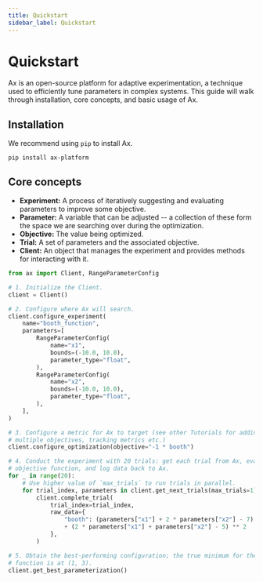 ```yaml
---
title: Quickstart
sidebar_label: Quickstart
---
```



<LinkButtons
  githubUrl="https://github.com/facebook/ax/blob/main/tutorials/quickstart/quickstart.ipynb"
  colabUrl="https://colab.research.google.com/github/facebook/ax/blob/main/tutorials/quickstart/quickstart.ipynb"
/>

# Quickstart

Ax is an open-source platform for adaptive experimentation, a technique used to
efficiently tune parameters in complex systems. This guide will walk through
installation, core concepts, and basic usage of Ax.

## Installation

We recommend using `pip` to install Ax.

```shell
pip install ax-platform
```

## Core concepts

- **Experiment:** A process of iteratively suggesting and evaluating parameters to
  improve some objective.
- **Parameter:** A variable that can be adjusted -- a collection of these form the space
  we are searching over during the optimization.
- **Objective:** The value being optimized.
- **Trial:** A set of parameters and the associated objective.
- **Client:** An object that manages the experiment and provides methods for interacting
  with it.

```python
from ax import Client, RangeParameterConfig

# 1. Initialize the Client.
client = Client()

# 2. Configure where Ax will search.
client.configure_experiment(
    name="booth_function",
    parameters=[
        RangeParameterConfig(
            name="x1",
            bounds=(-10.0, 10.0),
            parameter_type="float",
        ),
        RangeParameterConfig(
            name="x2",
            bounds=(-10.0, 10.0),
            parameter_type="float",
        ),
    ],
)

# 3. Configure a metric for Ax to target (see other Tutorials for adding constraints,
# multiple objectives, tracking metrics etc.)
client.configure_optimization(objective="-1 * booth")

# 4. Conduct the experiment with 20 trials: get each trial from Ax, evaluate the
# objective function, and log data back to Ax.
for _ in range(20):
    # Use higher value of `max_trials` to run trials in parallel.
    for trial_index, parameters in client.get_next_trials(max_trials=1).items():
        client.complete_trial(
            trial_index=trial_index,
            raw_data={
                "booth": (parameters["x1"] + 2 * parameters["x2"] - 7) ** 2
                + (2 * parameters["x1"] + parameters["x2"] - 5) ** 2
            },
        )

# 5. Obtain the best-performing configuration; the true minimum for the booth
# function is at (1, 3).
client.get_best_parameterization()
```

